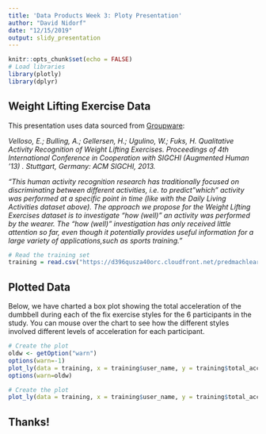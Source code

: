 ```yaml
---
title: 'Data Products Week 3: Ploty Presentation'
author: "David Nidorf"
date: "12/15/2019"
output: slidy_presentation
---
```


```r
knitr::opts_chunk$set(echo = FALSE)
# Load libraries
library(plotly)
library(dplyr)
```

## Weight Lifting Exercise Data

This presentation uses data sourced from [Groupware](http://web.archive.org/web/20161224072740/http:/groupware.les.inf.puc-rio.br/har):

*Velloso, E.; Bulling, A.; Gellersen, H.; Ugulino, W.; Fuks, H. Qualitative Activity Recognition of Weight Lifting Exercises. Proceedings of 4th International Conference in Cooperation with SIGCHI (Augmented Human '13) . Stuttgart, Germany: ACM SIGCHI, 2013.*

*"This human activity recognition research has traditionally focused on discriminating between different activities, i.e. to predict "which" activity was performed at a specific point in time (like with the Daily Living Activities dataset above). The approach we propose for the Weight Lifting Exercises dataset is to investigate "how (well)" an activity was performed by the wearer. The "how (well)" investigation has only received little attention so far, even though it potentially provides useful information for a large variety of applications,such as sports training."*

```r
# Read the training set
training = read.csv("https://d396qusza40orc.cloudfront.net/predmachlearn/pml-training.csv")
```

## Plotted Data

Below, we have charted a box plot showing the total acceleration of the dumbbell during each of the fix exercise styles for the 6 participants in the study.  You can mouse over the chart to see how the different styles involved different levels of acceleration for each participant.

```r
# Create the plot
oldw <- getOption("warn")
options(warn=-1)
plot_ly(data = training, x = training$user_name, y = training$total_accel_dumbbell, color = training$classe, type="box") %>% layout(boxmode="group")
options(warn=oldw)
```

```r
# Create the plot
plot_ly(data = training, x = training$user_name, y = training$total_accel_dumbbell, color = training$classe, type="box") %>% layout(boxmode="group")
```

## Thanks!